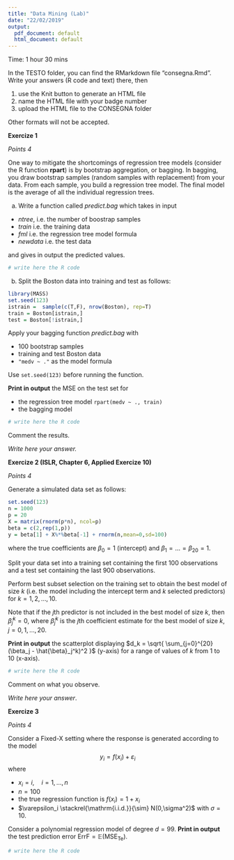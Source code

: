 ```yaml
---
title: "Data Mining (Lab)"
date: "22/02/2019"
output:
  pdf_document: default
  html_document: default
---
```


Time: 1 hour 30 mins

In the TESTO folder, you can find the RMarkdown file "consegna.Rmd". Write your answers (R code and text) there, then 

1. use the Knit button to generate an HTML file
2. name the HTML file with your badge number 
3. upload the HTML file to the CONSEGNA folder

Other formats will not be accepted.

\bigskip

\hrule

\bigskip


\bigskip

**Exercize 1**

*Points 4*

One way to mitigate the shortcomings of regression tree models (consider the R function **rpart**) is by bootstrap aggregation, or bagging. In bagging, you draw bootstrap samples (random samples with replacement) from your data. From each sample, you build a regression tree model. The final model is the average of all the individual regression trees.

a. Write a function called *predict.bag* which takes in input

* *ntree*, i.e. the number of boostrap samples 
* *train* i.e. the training data 
* *fml* i.e. the regression tree model formula
* *newdata* i.e. the test data

and gives in output the predicted values. 

\bigskip

```r
# write here the R code
```

b. Split the Boston data into training and test as follows:
```r
library(MASS)
set.seed(123)
istrain =  sample(c(T,F), nrow(Boston), rep=T)
train = Boston[istrain,]
test = Boston[!istrain,]
```

Apply your bagging function *predict.bag* with 

* 100 bootstrap samples 
* training and test Boston data 
* `"medv ~ ."` as the model formula 

Use `set.seed(123)` before running the function.

**Print in output** the MSE on the test set for

* the regression tree model `rpart(medv ~ ., train)`
* the bagging model 

\bigskip

```r
# write here the R code
```

Comment the results.

*Write here your answer.*

\bigskip

**Exercize 2 (ISLR, Chapter 6, Applied Exercize 10)**

*Points 4*

Generate a simulated data set as follows:

```r
set.seed(123)
n = 1000
p = 20
X = matrix(rnorm(p*n), ncol=p)
beta = c(2,rep(1,p))
y = beta[1] + X%*%beta[-1] + rnorm(n,mean=0,sd=100)
```

where the true coefficients are $\beta_0=1$ (intercept) and $\beta_1=\ldots=\beta_{20}=1$.

Split your data set into a training set containing the first 100 observations and a test set containing the last 900 observations. 

Perform best subset selection on the training set to obtain the best model of size $k$ (i.e. the model including the intercept term and $k$ selected predictors) for $k=1,2,\ldots,10$. 


Note that if the $j$th predictor is not included in the best model of size $k$, then $\hat{\beta}^k_j = 0$, where $\hat{\beta}_j^k$
is the $j$th coefficient estimate for the best model of size 
$k$, $j=0,1,\ldots,20$. 


**Print in output** the scatterplot displaying
$d_k = \sqrt{ \sum_{j=0}^{20} (\beta_j - \hat{\beta}_j^k)^2 }$ (y-axis) for a range of values
of $k$ from 1 to 10 (x-axis). 

\bigskip

```r
# write here the R code
```

Comment on what you observe.

*Write here your answer*.

\bigskip

**Exercize 3**

*Points 4*

Consider a Fixed-X setting where the response is generated according to the model
$$y_i = f(x_i) + \varepsilon_i$$
where 

* $x_i = i, \quad i=1,\ldots,n$
* $n=100$
* the true regression function is $f(x_i) =  1 + x_i$
* $\varepsilon_i \stackrel{\mathrm{i.i.d.}}{\sim} N(0,\sigma^2)$ with $\sigma=10$. 


Consider a polynomial regression model of degree $d=99$. **Print in output** the test prediction error $\mathrm{ErrF} = \mathbb{E}(\mathrm{MSE}_{\mathrm{Te}})$.

\bigskip

```r
# write here the R code
```


